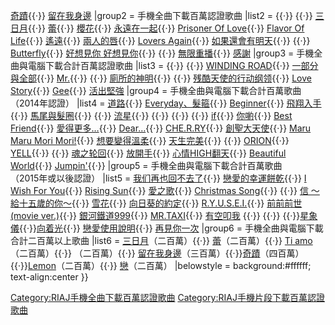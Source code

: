 {{Navbox
|name = 日本唱片協會手機全曲下載百萬認證歌曲
|title = [[日本唱片協會]]手機全曲下載百萬認證歌曲
|group1 = {{Link-ja|手機全曲下載|着うたフル}}二百萬認證歌曲
|list1 = [[愛歌]]{{·}} [[奇蹟 (GReeeeN單曲)|奇蹟]]{{·}} [[留在我身邊]]
|group2 = 手機全曲下載百萬認證歌曲
|list2 = {{Link-ja|在你身邊 feat.青山黛瑪|ここにいるよ feat.青山テルマ}}{{·}} {{Link-ja|擇日再相逢|マタアイマショウ}}{{·}} [[三日月 (歌曲)|三日月]]{{·}} [[蕾 (可苦可樂單曲)|蕾]]{{·}} [[櫻花 (可苦可樂單曲)|櫻花]]{{·}} [[永遠在一起/Million_Films|永遠在一起]]{{·}} [[Prisoner Of Love]]{{·}} [[Flavor Of Life]]{{·}} [[遙遠 (GReeeeN單曲)|遙遠]]{{·}} [[THE GENERATION ～兩人的唇～|兩人的唇]]{{·}} [[Lovers Again]]{{·}} [[如果還會有明天]]{{·}} {{Link-ja|春夏秋冬 (Hilcrhyme單曲)|春夏秋冬 (Hilcrhymeの曲)|春夏秋冬}}{{·}} [[Butterfly (木村KAELA單曲)|Butterfly]]{{·}} [[好想見你 好想見你]]{{·}} {{Link-ja|Story (AI單曲)|Story (AIの曲)|Story}}{{·}} [[無限重播]]{{·}} [[感謝 (生物股長單曲)|感謝]]
|group3 = 手機全曲與電腦下載合計百萬認證歌曲
|list3 = {{Link-ja|你的一切|君のすべてに}}{{·}} {{Link-ja|LIFE (自由音樂單曲)|LIFE (キマグレンの曲)|LIFE}}{{·}} [[WINDING ROAD (絢香×可苦可樂單曲)|WINDING ROAD]]{{·}} [[一部分與全部/DIVE|一部分與全部]]{{·}} [[Mr. (KARA單曲)|Mr.]]{{·}} {{Link-ja|獻上愛的花束|愛をこめて花束を}}{{·}} [[廁所的神明]]{{·}} {{Link-ja|再次愛上你|また君に恋してる}}{{·}} [[残酷天使的行动纲领]]{{·}} [[Sit! Stay! Wait! Down!/Love Story|Love Story]]{{·}} [[Gee (單曲)|Gee]]{{·}} [[活出堅強]] 
|group4 = 手機全曲與電腦下載合計百萬歌曲</br>（2014年認證）
|list4 = [[道路 (EXILE單曲)|道路]]{{·}} [[Everyday、髮箍]]{{·}} [[Beginner (AKB48單曲)|Beginner]]{{·}} [[飛翔入手]]{{·}} [[馬尾與髮圈]]{{·}} {{Link-ja|Love Forever (加藤米莉亞×清水翔太單曲)|Love Forever (加藤ミリヤ×清水翔太の曲)|Love Forever}}{{·}} [[流星 (可苦可樂單曲)|流星]]{{·}} {{Link-ja|羞恥心 (單曲)|羞恥心 (曲)|羞恥心}}{{·}} {{Link-ja|今夜別走|この夜を止めてよ}}{{·}} {{Link-ja|坦白從寬/I can be free|素直になれたら/I can be free|坦白從寬}}{{·}} [[If (西野加奈單曲)|if]]{{·}} [[你喲]]{{·}} [[Best Friend (西野加奈單曲)|Best Friend]]{{·}} [[愛得更多…]]{{·}} [[Dear…/MAYBE|Dear…]]{{·}} [[CHE.R.RY]]{{·}} [[創聖大天使 (單曲)|創聖大天使]]{{·}} [[Maru Maru Mori Mori!]]{{·}} [[想要變得溫柔]]{{·}} [[天生完美 (歌曲)|天生完美]]{{·}} {{Link-ja|穿越千夜|千の夜をこえて}}{{·}} [[ORION (中島美嘉單曲)|ORION]]{{·}} [[YELL/JOYFUL|YELL]]{{·}} {{Link-ja|奏 (單曲)|奏 (曲)|奏}}{{·}} [[魂之轮回]]{{·}} [[Let It Go (迪士尼歌曲)|放開手]]{{·}} [[心情HIGH翻天]]{{·}} [[Beautiful World/Kiss & Cry|Beautiful World]]{{·}} [[Jumpin']]{{·}}{{Link-ja|High翻天♂Every☆Night|アゲ♂アゲ♂EVERY☆騎士}}
|group5 = 手機全曲與電腦下載合計百萬歌曲</br>（2015年或以後認證）
|list5 = [[我们再也回不去了]]{{·}} [[戀愛的幸運餅乾]]{{·}} [[I Wish For You]]{{·}} [[Rising Sun/總有一天…|Rising Sun]]{{·}} [[愛之歌 (倖田來未歌曲)|愛之歌]]{{·}} [[Christmas Song (back number單曲)|Christmas Song]]{{·}} {{Link-ja|海之聲|海の声 (曲)}}{{·}} [[信 ～給十五歲的你～]]{{·}} [[雪花 (單曲)|雪花]]{{·}} [[向日葵的約定]]{{·}} [[R.Y.U.S.E.I.]]{{·}} [[你的名字。 (專輯)|前前前世(movie ver.)]]{{·}} [[EXILE CATCHY BEST|銀河鐵道999]]{{·}} [[MR.TAXI/Run Devil Run|MR.TAXI]]{{·}} [[有空叩我]] {{·}} {{Link-ja|生命的別名/絲|命の別名/糸|絲}}{{·}} {{Link-ja|Believe (香奈兒歌曲)|ビリーヴ (シェネルの曲)|Believe}} {{·}}[[星象儀]]{{·}}[[向着光]]{{·}} [[戀愛使用說明]]{{·}} [[再見你一次]]
|group6 = 手機全曲與電腦下載合計二百萬以上歌曲
|list6 = [[三日月 (歌曲)|三日月]]（二百萬）{{·}} [[蕾 (可苦可樂單曲)|蕾]]（二百萬）{{·}} [[The Birthday 〜Ti Amo〜|Ti amo]]（二百萬）{{·}} {{Link-ja|Story (AI顛曲)|Story (AIの曲)|Story}}（二百萬）{{·}} [[留在我身邊]]（三百萬）{{·}}[[奇蹟 (GReeeeN單曲)|奇蹟]]（四百萬）{{·}}[[Lemon (米津玄師歌曲)|Lemon]]（二百萬）{{·}} [[戀 (星野源單曲)|戀]]（二百萬）
|belowstyle = background:#ffffff; text-align:center
}}<noinclude>
[[Category:RIAJ手機全曲下載百萬認證歌曲]]
[[Category:RIAJ手機片段下載百萬認證歌曲]]
<noinclude/>